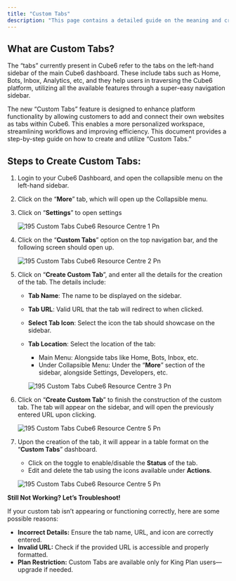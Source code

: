```yaml
---
title: "Custom Tabs"
description: "This page contains a detailed guide on the meaning and creation of custom tabs for all King plan users."
---
```


## **What are Custom Tabs?**

The “tabs” currently present in  Cube6 refer to the tabs on the left-hand sidebar of the main  Cube6 dashboard. These include tabs such as Home, Bots, Inbox, Analytics, etc, and they help users in traversing the  Cube6 platform, utilizing all the available features through a super-easy navigation sidebar.

The new “Custom Tabs” feature is designed to enhance platform functionality by allowing customers to add and connect their own websites as tabs within  Cube6. This enables a more personalized workspace, streamlining workflows and improving efficiency. This document provides a step-by-step guide on how to create and utilize “Custom Tabs.”

## **Steps to Create Custom Tabs:**

1. Login to your  Cube6 Dashboard, and open the collapsible menu on the left-hand sidebar.
2. Click on the “**More**” tab, which will open up the Collapsible menu.
3. Click on “**Settings**” to open settings

   ![195 Custom Tabs  Cube6 Resource Centre 1 Pn](/images/how-botpenguin-works/custom-tab/195.custom_tabs__Cube6_resource_centre-1.png)
4. Click on the “**Custom Tabs**” option on the top navigation bar, and the following screen should open up.

   ![195 Custom Tabs  Cube6 Resource Centre 2 Pn](/images/how-botpenguin-works/custom-tab/195.custom_tabs__Cube6_resource_centre-2.png)
5. Click on “**Create Custom Tab**”, and enter all the details for the creation of the tab. The details include:
   - **Tab Name**: The name to be displayed on the sidebar.
   - **Tab URL**: Valid URL that the tab will redirect to when clicked.
   - **Select Tab Icon**: Select the icon the tab should showcase on the sidebar.
   - **Tab Location**: Select the location of the tab:
     - Main Menu: Alongside tabs like Home, Bots, Inbox, etc.
     - Under Collapsible Menu: Under the “**More**” section of the sidebar, alongside Settings, Developers, etc.

     ![195 Custom Tabs  Cube6 Resource Centre 3 Pn](/images/how-botpenguin-works/custom-tab/195.custom_tabs__Cube6_resource_centre-3.png)
6. Click on “**Create Custom Tab**” to finish the construction of the custom tab. The tab will appear on the sidebar, and will open the previously entered URL upon clicking.

   ![195 Custom Tabs  Cube6 Resource Centre 5 Pn](/images/how-botpenguin-works/custom-tab/195.custom_tabs__Cube6_resource_centre-4.png)
7. Upon the creation of the tab, it will appear in a table format on the “**Custom Tabs**” dashboard.
   - Click on the toggle to enable/disable the **Status** of the tab.
   - Edit and delete the tab using the icons available under **Actions**.

   ![195 Custom Tabs  Cube6 Resource Centre 5 Pn](/images/how-botpenguin-works/custom-tab/195.custom_tabs__Cube6_resource_centre-5.png)

**Still Not Working? Let’s Troubleshoot\!**

If your custom tab isn’t appearing or functioning correctly, here are some possible reasons:

- **Incorrect Details:** Ensure the tab name, URL, and icon are correctly entered.
- **Invalid URL:** Check if the provided URL is accessible and properly formatted.
- **Plan Restriction:** Custom Tabs are available only for King Plan users—upgrade if needed.

 